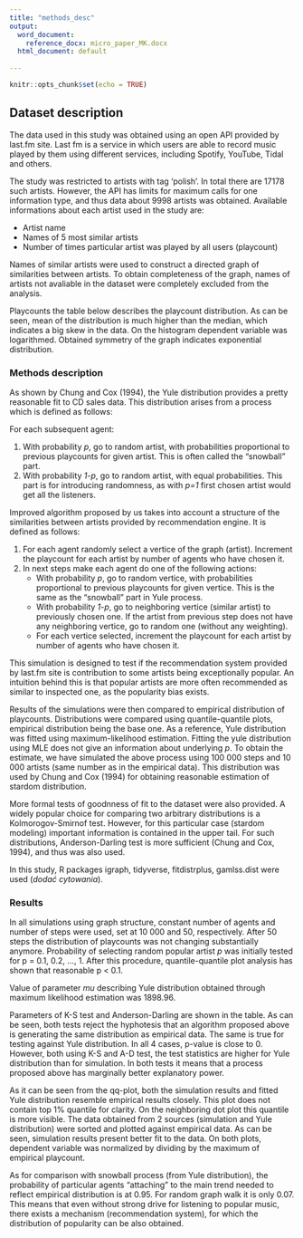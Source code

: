 ---
title: "methods_desc"
output:
  word_document: 
    reference_docx: micro_paper_MK.docx
  html_document: default
  
---

```{r setup, include=FALSE}
knitr::opts_chunk$set(echo = TRUE)
```

## Dataset description

The data used in this study was obtained using an open API provided by last.fm site. Last fm is a service in which users are able to record music played by them using different services, including Spotify, YouTube, Tidal and others.

The study was restricted to artists with tag 'polish'. In total there are 17178 such artists. However, the API has limits for maximum calls for one information type, and thus data about 9998 artists was obtained. Available informations about each artist used in the study are:

- Artist name
- Names of 5 most similar artists
- Number of times particular artist was played by all users (playcount)

Names of similar artists were used to construct a directed graph of similarities between artists. To obtain completeness of the graph, names of artists not avaliable in the dataset were completely excluded from the analysis.

Playcounts the table below describes the playcount distribution. As can be seen, mean of the distribution is much higher than the median, which indicates a big skew in the data. On the histogram dependent variable was logarithmed. Obtained symmetry of the graph indicates exponential distribution.

### Methods description

As shown by Chung and Cox (1994), the Yule distribution provides a pretty reasonable fit to CD sales data. This distribution arises from a process which is defined as follows:

For each subsequent agent:

1. With probability *p*, go to random artist, with probabilities proportional to previous playcounts for given artist. This is often called the "snowball" part.
2. With probability *1-p*, go to random artist, with equal probabilities. This part is for introducing randomness, as with *p=1* first chosen artist would get all the listeners.

Improved algorithm proposed by us takes into account a structure of the similarities between artists provided by recommendation engine. It is defined as follows:

1. For each agent randomly select a vertice of the graph (artist). Increment the playcount for each artist by number of agents who have chosen it.
2. In next steps make each agent do one of the following actions:
    - With probability *p*, go to random vertice, with probabilities proportional to previous playcounts for given vertice. This is the same as the "snowball" part in Yule process.
    - With probability *1-p*, go to neighboring vertice (similar artist) to previously chosen one. If the artist from previous step does not have any neighboring vertice, go to random one (without any weighting).
    - For each vertice selected, increment the playcount for each artist by number of agents who have chosen it.


This simulation is designed to test if the recommendation system provided by last.fm site is contribution to some artists being exceptionally popular. An intuition behind this is that popular artists are more often recommended as similar to inspected one, as the popularity bias exists.

Results of the simulations were then compared to empirical distribution of playcounts. Distributions were compared using quantile-quantile plots, empirical distribution being the base one. As a reference, Yule distribution was fitted using maximum-likelihood estimation. Fitting the yule distribution using MLE does not give an information about underlying *p*. To obtain the estimate, we have simulated the above process using 100 000 steps and 10 000 artists (same number as in the empirical data). This distribution was used by Chung and Cox (1994) for obtaining reasonable estimation of stardom distribution.

More formal tests of goodnness of fit to the dataset were also provided. A widely popular choice for comparing two arbitrary distributions is a Kolmorogov-Smirnof test. However, for this particular case (stardom modeling) important information is contained in the upper tail. For such distributions, Anderson-Darling test is more sufficient (Chung and Cox, 1994), and thus was also used.

In this study, R packages igraph, tidyverse, fitdistrplus, gamlss.dist were used (*dodać cytowania*).

### Results

In all simulations using graph structure, constant number of agents and number of steps were used, set at 10 000 and 50, respectively. After 50 steps the distribution of playcounts was not changing substantially anymore. Probability of selecting random popular artist *p* was initially tested for p = 0.1, 0.2, ..., 1. After this procedure, quantile-quantile plot analysis has shown that reasonable p < 0.1.

Value of parameter *mu* describing Yule distribution obtained through maximum likelihood estimation was 1898.96. 

Parameters of K-S test and Anderson-Darling are shown in the table. As can be seen, both tests reject the hyphotesis that an algorithm proposed above is generating the same distribution as empirical data. The same is true for testing against Yule distribution. In all 4 cases, p-value is close to 0. However, both using K-S and A-D test, the test statistics are higher for Yule distribution than for simulation. In both tests it means that a process proposed above has marginally better explanatory power.

As it can be seen from the qq-plot, both the simulation results and fitted Yule distribution resemble empirical results closely. This plot does not contain top 1% quantile for clarity.  On the neighboring dot plot this quantile is more visible. The data obtained from 2 sources (simulation and Yule distribution) were sorted and plotted against empirical data. As can be seen, simulation results present better fit to the data. On both plots, dependent variable was normalized by dividing by the maximum of empirical playcount. 

As for comparison with snowball process (from Yule distribution), the probability of particular agents "attaching" to the main trend needed to reflect empirical distribution is at 0.95. For random graph walk it is only 0.07. This means that even without strong drive for listening to popular music, there exists a mechanism (recommendation system), for which the distribution of popularity can be also obtained.




